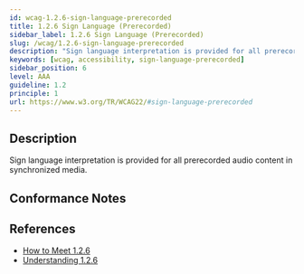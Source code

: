 ```yaml
---
id: wcag-1.2.6-sign-language-prerecorded
title: 1.2.6 Sign Language (Prerecorded)
sidebar_label: 1.2.6 Sign Language (Prerecorded)
slug: /wcag/1.2.6-sign-language-prerecorded
description: "Sign language interpretation is provided for all prerecorded audio content in synchronized media."
keywords: [wcag, accessibility, sign-language-prerecorded]
sidebar_position: 6
level: AAA
guideline: 1.2
principle: 1
url: https://www.w3.org/TR/WCAG22/#sign-language-prerecorded
---
```


## Description

Sign language interpretation is provided for all prerecorded audio content in synchronized media.

## Conformance Notes

<Project name="ads">
</Project>

<Project name="scix">
  <NonApplicable/>
</Project>

## References

- [How to Meet 1.2.6](https://www.w3.org/WAI/WCAG22/quickref/#sign-language-prerecorded)
- [Understanding 1.2.6](https://www.w3.org/WAI/WCAG22/Understanding/sign-language-prerecorded.html)
